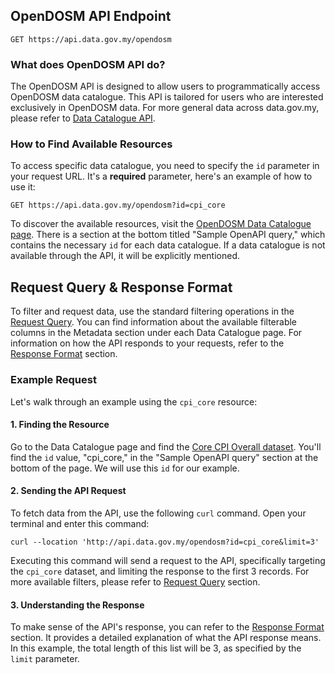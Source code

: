 ## OpenDOSM API Endpoint

```http
GET https://api.data.gov.my/opendosm
```

### What does OpenDOSM API do?

The OpenDOSM API is designed to allow users to programmatically access OpenDOSM data catalogue.
This API is tailored for users who are interested exclusively in OpenDOSM data.
For more general data across data.gov.my, please refer to [Data Catalogue API](/static-api/data-catalogue).

### How to Find Available Resources

To access specific data catalogue, you need to specify the `id` parameter in your request URL.
It's a **required** parameter, here's an example of how to use it:

```http
GET https://api.data.gov.my/opendosm?id=cpi_core
```

To discover the available resources, visit the [OpenDOSM Data Catalogue page](https://open.dosm.gov.my/data-catalogue).
There is a section at the bottom titled "Sample OpenAPI query," which contains the necessary `id` for each data catalogue.
If a data catalogue is not available through the API, it will be explicitly mentioned.

## Request Query & Response Format

To filter and request data, use the standard filtering operations in the [Request Query](/request-query).
You can find information about the available filterable columns in the Metadata section under each Data Catalogue page.
For information on how the API responds to your requests, refer to the [Response Format](/response-format) section.

### Example Request

Let's walk through an example using the `cpi_core` resource:

#### 1. Finding the Resource

Go to the Data Catalogue page and find the [Core CPI Overall dataset](https://open.dosm.gov.my/data-catalogue/cpi_cpi_core_1).
You'll find the `id` value, "cpi_core," in the "Sample OpenAPI query" section at the bottom of the page.
We will use this `id` for our example.

#### 2. Sending the API Request

To fetch data from the API, use the following `curl` command. Open your terminal and enter this command:

```curl
curl --location 'http://api.data.gov.my/opendosm?id=cpi_core&limit=3'
```

Executing this command will send a request to the API, specifically targeting the `cpi_core` dataset, and limiting the response to the first 3 records.
For more available filters, please refer to [Request Query](/request-query) section.

#### 3. Understanding the Response

To make sense of the API's response, you can refer to the [Response Format](/response-format) section.
It provides a detailed explanation of what the API response means.
In this example, the total length of this list will be 3, as specified by the `limit` parameter.
